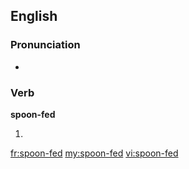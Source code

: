 ==English==

===Pronunciation===
* {{IPA|/spunˈfɛd/}}

===Verb===
'''spoon-fed'''

# {{past of|[[spoon-feed]]}}

[[fr:spoon-fed]]
[[my:spoon-fed]]
[[vi:spoon-fed]]